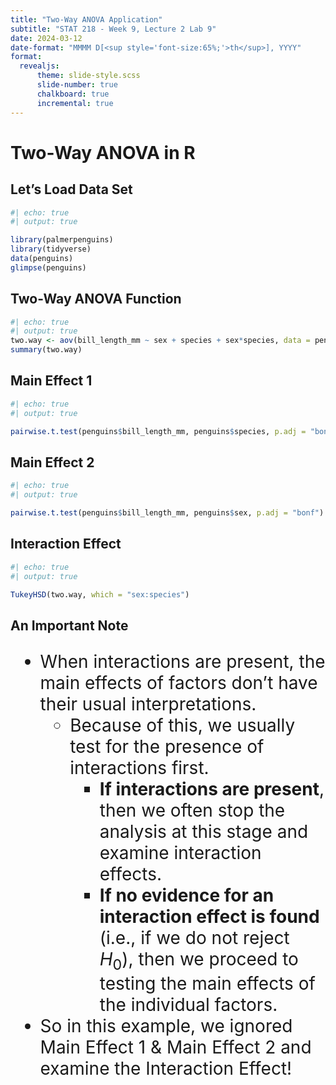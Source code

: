 ```yaml
---
title: "Two-Way ANOVA Application"
subtitle: "STAT 218 - Week 9, Lecture 2 Lab 9"
date: 2024-03-12
date-format: "MMMM D[<sup style='font-size:65%;'>th</sup>], YYYY"
format: 
  revealjs:
      theme: slide-style.scss
      slide-number: true
      chalkboard: true
      incremental: true
---
```




# Two-Way ANOVA in R

## Let's Load Data Set


```r
#| echo: true
#| output: true

library(palmerpenguins)
library(tidyverse)
data(penguins)
glimpse(penguins)
```

## Two-Way ANOVA Function

```r
#| echo: true
#| output: true
two.way <- aov(bill_length_mm ~ sex + species + sex*species, data = penguins)
summary(two.way)
```

## Main Effect 1
```r
#| echo: true
#| output: true

pairwise.t.test(penguins$bill_length_mm, penguins$species, p.adj = "bonf")
```

## Main Effect 2

```r
#| echo: true
#| output: true

pairwise.t.test(penguins$bill_length_mm, penguins$sex, p.adj = "bonf")
```


## Interaction Effect

```r
#| echo: true
#| output: true

TukeyHSD(two.way, which = "sex:species")
```


## An Important Note
::: {style="font-size: 28px"}
- When interactions are present, the main effects of factors don’t have their usual interpretations. 
    - Because of this, we usually test for the presence of interactions first. 
      - __If interactions are present__, then we often stop the analysis at this stage and examine interaction effects. 
      - __If no evidence for an interaction effect is found__ (i.e., if we do not reject $H_0$), then we proceed
to testing the main effects of the individual factors. 

- So in this example, we ignored Main Effect 1 & Main Effect 2 and examine the Interaction Effect!
:::
